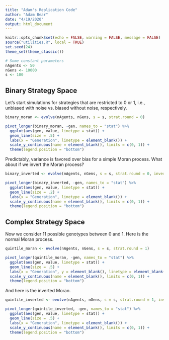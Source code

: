 ```yaml
---
title: "Adam's Replication Code"
author: "Adam Bear"
date: "4/19/2020"
output: html_document
---
```


```r
knitr::opts_chunk$set(echo = FALSE, warning = FALSE, message = FALSE)
source("utilities.R", local = TRUE)
set.seed(24)
theme_set(theme_classic())

# Some constant parameters
nAgents <- 50
nGens <- 10000
s <- 100
```

## Binary Strategy Space

Let's start simulations for strategies that are restricted to 0 or 1, i.e., unbiased with noise vs. biased without noise, respectively.

```r
binary_moran <- evolve(nAgents, nGens, s = s, strat.round = 0)

pivot_longer(binary_moran, -gen, names_to = "stat") %>% 
  ggplot(aes(gen, value, linetype = stat)) + 
  geom_line(size = .5) + 
  labs(x = "Generation", linetype = element_blank()) +
  scale_y_continuous(name = element_blank(), limits = c(0, 1)) + 
  theme(legend.position = "bottom")
```

Predictably, variance is favored over bias for a simple Moran process. What about if we invert the Moran process?

```r
binary_inverted <- evolve(nAgents, nGens, s = s, strat.round = 0, invert = TRUE)

pivot_longer(binary_inverted, -gen, names_to = "stat") %>% 
  ggplot(aes(gen, value, linetype = stat)) + 
  geom_line(size = .2) + 
  labs(x = "Generation", linetype = element_blank()) +
  scale_y_continuous(name = element_blank(), limits = c(0, 1)) + 
  theme(legend.position = "bottom")
```

## Complex Strategy Space

Now we consider 11 possible genotypes between 0 and 1. Here is the normal Moran process.

```r
quintile_moran <- evolve(nAgents, nGens, s = s, strat.round = 1)

pivot_longer(quintile_moran, -gen, names_to = "stat") %>% 
  ggplot(aes(gen, value, linetype = stat)) + 
  geom_line(size = .5) + 
  labs(x = "Generation", y = element_blank(), linetype = element_blank()) +
  scale_y_continuous(name = element_blank(), limits = c(0, 1)) + 
  theme(legend.position = "bottom")
```

And here is the inverted Moran.

```r
quintile_inverted <- evolve(nAgents, nGens, s = s, strat.round = 1, invert = TRUE)

pivot_longer(quintile_inverted, -gen, names_to = "stat") %>% 
  ggplot(aes(gen, value, linetype = stat)) + 
  geom_line(size = .5) + 
  labs(x = "Generation", linetype = element_blank()) +
  scale_y_continuous(name = element_blank(), limits = c(0, 1)) + 
  theme(legend.position = "bottom")
```
